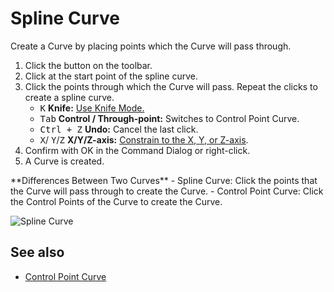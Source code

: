 
# Spline Curve

<Reference shortcut="" command="Spline Curve" button="Toolbar" />

Create a Curve by placing points which the Curve will pass through.

1. Click the button <ButtonIcon type="button-spline-curve" /> on the toolbar.
2. Click at the start point of the spline curve.
3. Click the points through which the  Curve will pass. Repeat the clicks to create a spline curve.
   - <kbd>K</kbd> **Knife:** [Use Knife Mode.](./sketching-essentials#use-knife-mode) 
   - <kbd>Tab</kbd> **Control / Through-point:** Switches to Control Point Curve.
   - <kbd>Ctrl + Z</kbd> **Undo:** Cancel the last click.
   - <kbd>X</kbd>/ <kbd>Y</kbd>/<kbd>Z</kbd> **X/Y/Z-axis:** [Constrain to the X, Y, or Z-axis](./sketching-essentials#constrain-to-an-axis).
4. Confirm with OK in the Command Dialog or right-click.
5. A Curve is created.

<Callout type="info" emoji="💡">
**Differences Between Two Curves**
- Spline Curve: Click the points that the  Curve will pass through to create the  Curve.
- Control Point Curve: Click the Control Points of the  Curve to create the  Curve.
</Callout>

![Spline Curve](/img/spline-curve.gif)

## See also
- [Control Point Curve](./control-point-curve)














